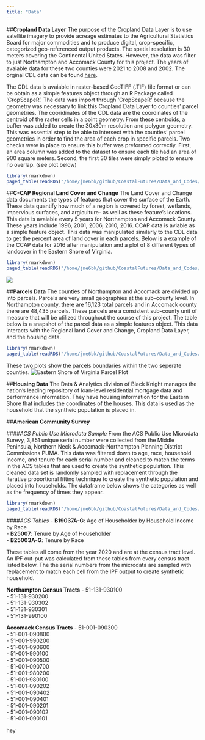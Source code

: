 ```yaml
---
title: "Data"
---
```


##**Cropland Data Layer**
The purpose of the Cropland Data Layer is to use satellite imagery to provide acreage estimates to the Agricultural Statistics Board for major commodities and to produce digital, crop-specific, categorized geo-referenced output products. The spatial resolution is 30 meters covering the Continental United States. However, the data was filter to just Northampton and Accomack County for this project. The years of avaiable data for these two counties were 2021 to 2008 and 2002. The orginal CDL data can be found [here](https://croplandcros.scinet.usda.gov). 

The CDL data is avaiable in raster-based GeoTIFF (.TIF) file format or can be obtain as a simple features object through an R Package called 'CropScapeR'. The data was import through 'CropScapeR' because the geometry was necessary to link this Cropland Data Layer to counties' parcel geometries. The cooridinates of the CDL data are the coordinates of the centroid of the raster cells in a point geometry. From these centroids, a buffer was added to create the 30x30m resolution and polygon geometry. This was essential step to be able to intersect with the counties' parcel geometries in order to find the area of each crop in specific parcels. Two checks were in place to ensure this buffer was preformed correctly. First, an area column was added to the dataset to ensure each tile had an area of 900 square meters. Second, the first 30 tiles were simply ploted to ensure no overlap. (see plot below)


```r
library(rmarkdown)
paged_table(readRDS("/home/jme6bk/github/CoastalFutures/Data_and_Codes/Northampton2021.RDS"))
```


##**C-CAP Regional Land Cover and Change**
The Land Cover and Change data documents the types of features that cover the surface of the Earth. These data quantify how much of a region is covered by forest, wetlands, impervious surfaces, and argiculture- as well as these feature's locations. This data is avaiable every 5 years for Northampton and Accomack County. These years include 1996, 2001, 2006, 2010, 2016. CCAP data is aviable as a simple feature object. This data was manipulated similarly to the CDL data to get the percent area of land cover in each parcels. Below is a example of the CCAP data for 2016 after manipulation and a plot of 8 different types of landcover in the Eastern Shore of Virginia. 

```r
library(rmarkdown)
paged_table(readRDS("/home/jme6bk/github/CoastalFutures/Data_and_Codes/landuse2016.RDS"))
```

![ ](www/CCAP_plot.png)


##**Parcels Data**
The counties of Northampton and Accomack are divided up into parcels. Parcels are very small geographies at the sub-county level. In Northampton county, there are 16,123 total parcels and in Accomack county there are 48,435 parcels. These parcels are a consistent sub-county unit of measure that will be utilized throughout the course of this project. The table below is a snapshot of the parcel data as a simple features object. This data interacts with the Regional land Cover and Change, Cropland Data Layer, and the housing data. 

```r
library(rmarkdown)
paged_table(readRDS("/home/jme6bk/github/CoastalFutures/Data_and_Codes/ESVAparcels.RDS"))

```

These two plots show the parcels boundaries within the two seperate counties. 
![Eastern Shore of Virginia Parcel Plot](www/ESVAparcels.png)

##**Housing Data**
The Data & Analytics division of Black Knight manages the nation's leading repository of loan-level residential mortgage data and performance information. They have housing information for the Eastern Shore that includes the coordinates of the houses. This data is used as the household that the syntheic population is placed in. 

##**American Community Survey**

####*ACS Public Use Microdata Sample*
From the ACS Public Use Microdata Surevy, 3,851 unique serial number were collected from the Middle Peninsula, Northern Neck & Accomack-Northampton Planning District Commissions PUMA. This data was filtered down to age, race, household income, and tenure for each serial number and cleaned to match the terms in the ACS tables that are used to create the synthetic population. This cleaned data set is randomly sampled with replacement through the iterative proportional fitting technique to create the synthetic population and placed into households. The dataframe below shows the categories as well as the frequency of times they appear. 

```r
library(rmarkdown)
paged_table(readRDS("/home/jme6bk/github/CoastalFutures/Data_and_Codes/microdata.RDS"))

```

####*ACS Tables*
- **B19037A-G**: Age of Householder by Household Income by Race  
- **B25007**: Tenure by Age of Householder  
- **B25003A-G**: Tenure by Race  

These tables all come from the year 2020 and are at the census tract level. An IPF out-put was calculated from these tables from every census tract listed below. The the serial numbers from the microdata are sampled with replacement to match each cell from the IPF output to create synthetic household. 

**Northampton Census Tracts**
- 51-131-930100  
- 51-131-930200  
- 51-131-930302  
- 51-131-930301  
- 51-131-990100  

**Accomack Census Tracts**
- 51-001-090300  
- 51-001-090800  
- 51-001-990200  
- 51-001-090600  
- 51-001-990100  
- 51-001-090500  
- 51-001-090700  
- 51-001-980200  
- 51-001-980100  
- 51-001-090202  
- 51-001-090402  
- 51-001-090401  
- 51-001-090201  
- 51-001-090102  
- 51-001-090101  

hey